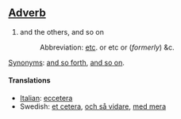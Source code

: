 ==[[Adverb]]==
#and the others, and so on
#:Abbreviation: [[etc]]. or etc or (''formerly'') &c.

[[Synonym]]s: [[and so forth]], [[and so on]].

====Translations====

*[[Italian]]: [[eccetera]]
*Swedish: [[et cetera]], [[och så vidare]], [[med mera]]